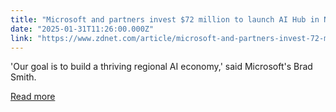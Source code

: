 ```yaml
---
title: "Microsoft and partners invest $72 million to launch AI Hub in New Jersey"
date: "2025-01-31T11:26:00.000Z"
link: "https://www.zdnet.com/article/microsoft-and-partners-invest-72-million-to-launch-ai-hub-in-new-jersey/"
---
```


'Our goal is to build a thriving regional AI economy,' said Microsoft's Brad Smith.

[Read more](https://www.zdnet.com/article/microsoft-and-partners-invest-72-million-to-launch-ai-hub-in-new-jersey/)
